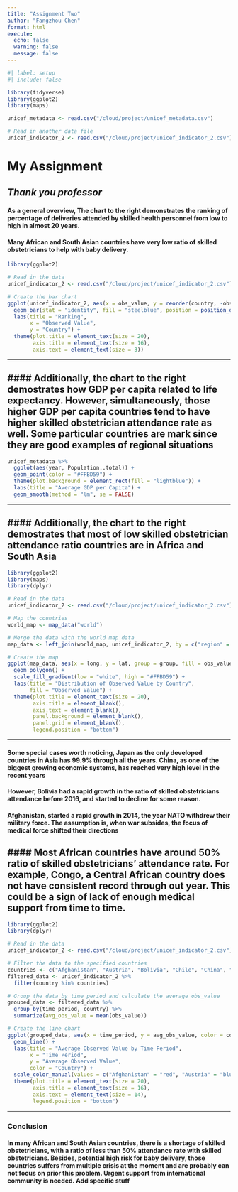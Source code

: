 ```yaml
---
title: "Assignment Two"
author: "Fangzhou Chen"
format: html
execute: 
  echo: false
  warning: false
  message: false
---
```



```r
#| label: setup
#| include: false

library(tidyverse)
library(ggplot2)
library(maps)

unicef_metadata <- read.csv("/cloud/project/unicef_metadata.csv")

# Read in another data file
unicef_indicator_2 <- read.csv("/cloud/project/unicef_indicator_2.csv")
```


# **My Assignment**

## _Thank you professor_


#### As a general overview, The chart to the right demonstrates the ranking of percentage of deliveries attended by skilled health personnel from low to high in almost 20 years. 
  
#### Many African and South Asian countries have very low ratio of skilled obstetricians to help with baby delivery. 


```r
library(ggplot2)

# Read in the data
unicef_indicator_2 <- read.csv("/cloud/project/unicef_indicator_2.csv")

# Create the bar chart
ggplot(unicef_indicator_2, aes(x = obs_value, y = reorder(country, -obs_value))) +
  geom_bar(stat = "identity", fill = "steelblue", position = position_dodge(width = 0.8)) +
  labs(title = "Ranking",
       x = "Observed Value",
       y = "Country") +
  theme(plot.title = element_text(size = 20),
        axis.title = element_text(size = 16),
        axis.text = element_text(size = 3))


```
---

#### Additionally, the chart to the right demostrates how GDP per capita related to life expectancy. However, simultaneously, those higher GDP per capita countries tend to have higher skilled obstetrician attendance rate as well. Some particular countries are mark since they are good examples of regional situations
---


```r
unicef_metadata %>%
  ggplot(aes(year, Population..total)) +
  geom_point(color = "#FFBD59") +
  theme(plot.background = element_rect(fill = "lightblue")) +
  labs(title = "Average GDP per Capita") +
  geom_smooth(method = "lm", se = FALSE)

```
---

#### Additionally, the chart to the right demostrates that most of low skilled obstetrician attendance ratio countries are in Africa and South Asia
---

```r
library(ggplot2)
library(maps)
library(dplyr)

# Read in the data
unicef_indicator_2 <- read.csv("/cloud/project/unicef_indicator_2.csv")

# Map the countries
world_map <- map_data("world")

# Merge the data with the world map data
map_data <- left_join(world_map, unicef_indicator_2, by = c("region" = "country"))

# Create the map
ggplot(map_data, aes(x = long, y = lat, group = group, fill = obs_value)) +
  geom_polygon() +
  scale_fill_gradient(low = "white", high = "#FFBD59") +
  labs(title = "Distribution of Observed Value by Country",
       fill = "Observed Value") +
  theme(plot.title = element_text(size = 20),
        axis.title = element_blank(),
        axis.text = element_blank(),
        panel.background = element_blank(),
        panel.grid = element_blank(),
        legend.position = "bottom")
```
---


#### Some special cases worth noticing, Japan as the only developed countries in Asia has 99.9% through all the years. China, as one of the biggest growing economic systems, has reached very high level in the recent years 
  
#### However, Bolivia had a rapid growth in the ratio of skilled obstetricians attendance before 2016, and started to decline for some reason. 
  
#### Afghanistan, started a rapid growth in 2014, the year NATO withdrew their military force. The assumption is, when war subsides, the focus of medical force shifted their directions 
  
#### Most African countries have around 50% ratio of skilled obstetricians’ attendance rate. For example, Congo, a Central African country does not have consistent record through out year. This could be a sign of lack of enough medical support from time to time. 
---

```r
library(ggplot2)
library(dplyr)

# Read in the data
unicef_indicator_2 <- read.csv("/cloud/project/unicef_indicator_2.csv")

# Filter the data to the specified countries
countries <- c("Afghanistan", "Austria", "Bolivia", "Chile", "China", "Congo", "Ethiopia", "Fiji", "India", "Japan", "Pakistan")
filtered_data <- unicef_indicator_2 %>% 
  filter(country %in% countries)

# Group the data by time period and calculate the average obs_value
grouped_data <- filtered_data %>% 
  group_by(time_period, country) %>% 
  summarize(avg_obs_value = mean(obs_value))

# Create the line chart
ggplot(grouped_data, aes(x = time_period, y = avg_obs_value, color = country)) +
  geom_line() +
  labs(title = "Average Observed Value by Time Period",
       x = "Time Period",
       y = "Average Observed Value",
       color = "Country") +
  scale_color_manual(values = c("Afghanistan" = "red", "Austria" = "blue", "Bolivia" = "green", "Chile" = "orange", "China" = "purple", "Congo" = "brown", "Ethiopia" = "gray", "Fiji" = "darkgreen", "India" = "pink", "Japan" = "gold", "Pakistan" = "black")) +
  theme(plot.title = element_text(size = 20),
        axis.title = element_text(size = 16),
        axis.text = element_text(size = 14),
        legend.position = "bottom")

```
---

### Conclusion

#### In many African and South Asian countries, there is a shortage of skilled obstetricians, with a ratio of less than 50% attendance rate with skilled obstetricians. Besides, potential high risk for baby delivery, those countries suffers from multiple crisis at the moment and are probably can not focus on prior this problem. Urgent support from international community is needed.  Add specific  stuff




